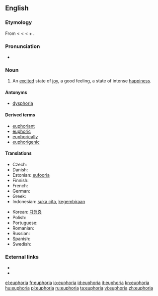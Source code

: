 ==English==
{{wikipedia}}

===Etymology===
From {{etyl|NL.}} < {{etyl|grc}} {{term|εὐφορία|tr=euphoria|lang=grc}} < {{term|lang=grc|εὔφορος||bearing well}} < {{term|εὖ|lang=grc|tr=eu||well}} + {{term|lang=grc|φέρειν||to bear}}.

===Pronunciation===
* {{rhymes|ɔːriə}}

===Noun===
{{en-noun}}

# An [[excited]] state of [[joy]], a good feeling, a state of intense [[happiness]].

====Antonyms====
* [[dysphoria]]

====Derived terms====
* [[euphoriant]]
* [[euphoric]]
* [[euphorically]]
* [[euphorigenic]]

====Translations====
{{trans-top|an excited state of joy}}
* Czech: {{t-|cs|euforie|f}}
* Danish: {{t+|da|eufori}}
* Estonian: [[eufooria]]
* Finnish: {{t+|fi|euforia}}
* French: {{t+|fr|euphorie}}
* German: {{t+|de|Euphorie}}
* Greek: {{t|el|ευφορία|f|tr=eforía|sc=Grek}}
* Indonesian: [[suka cita]], [[gembira|kegembiraan]]
{{trans-mid}}
* Korean: [[다행증]]
* Polish: {{t-|pl|euforia|f}}
* Portuguese: {{t+|pt|euforia|f}}
* Romanian: {{t|ro|euforie|f}}
* Russian: {{t+|ru|эйфория|f}}
* Spanish: {{t-|es|euforia}}
* Swedish: {{t+|sv|eufori}}
{{trans-bottom}}

===External links===
* {{R:Century 1911}}
* {{R:OneLook}}

[[el:euphoria]]
[[fr:euphoria]]
[[io:euphoria]]
[[id:euphoria]]
[[it:euphoria]]
[[kn:euphoria]]
[[hu:euphoria]]
[[pl:euphoria]]
[[ru:euphoria]]
[[ta:euphoria]]
[[vi:euphoria]]
[[zh:euphoria]]